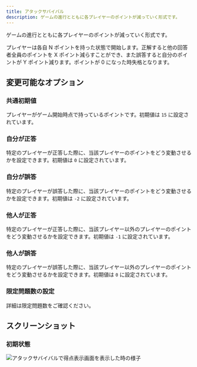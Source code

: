 ```yaml
---
title: アタックサバイバル
description: ゲームの進行とともに各プレイヤーのポイントが減っていく形式です。
---
```


ゲームの進行とともに各プレイヤーのポイントが減っていく形式です。

プレイヤーは各自 N ポイントを持った状態で開始します。正解すると他の回答者全員のポイントを X ポイント減らすことができ、また誤答すると自分のポイントが Y ポイント減ります。ポイントが 0 になった時失格となります。

## 変更可能なオプション

### 共通初期値

プレイヤーがゲーム開始時点で持っているポイントです。初期値は `15` に設定されています。

### 自分が正答

特定のプレイヤーが正答した際に、当該プレイヤーのポイントをどう変動させるかを設定できます。初期値は `0` に設定されています。

### 自分が誤答

特定のプレイヤーが誤答した際に、当該プレイヤーのポイントをどう変動させるかを設定できます。初期値は `-2` に設定されています。

### 他人が正答

特定のプレイヤーが正答した際に、当該プレイヤー以外のプレイヤーのポイントをどう変動させるかを設定できます。初期値は `-1` に設定されています。

### 他人が誤答

特定のプレイヤーが誤答した際に、当該プレイヤー以外のプレイヤーのポイントをどう変動させるかを設定できます。初期値は `0` に設定されています。

### 限定問題数の設定

詳細は限定問題数をご確認ください。

## スクリーンショット

### 初期状態

![アタックサバイバルで得点表示画面を表示した時の様子](../../../assets/rule-attacksurvival-default.webp)
